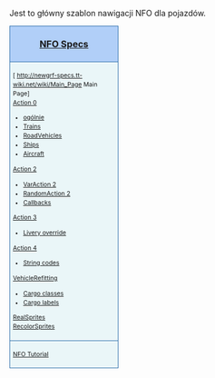 <noinclude>{{pl/Development/NewGRF/inne strony|en=newgrf-specs.tt-wiki.net/wiki/Template:NFONavVehicles
|pl=Template:pl/Development/NewGRF/NFO Specs/Navigation
}}<!-- {{-}}--><!--<br>{{ambox | text = w trakcie edycji.}}--></noinclude>
<noinclude>Jest to główny szablon nawigacji NFO dla pojazdów.</noinclude>
<div style="width:180px; border:1px solid #2f6fab; background:#b1cff8; padding:5px; -moz-border-radius-topleft:5px; -moz-border-radius-topright:5px; font-size: 12pt;">
<center><strong><font size="3">[[pl/ExtraZi/specs.tt|NFO Specs]]</font></strong></center>
</div>
<div style="width:180px;  border:1px solid #2f6fab; border-top-width: 0px; background:#eaf6f8; padding:5px; font-size: 8pt; line-height: 12pt;">

;[<!--[-->http://newgrf-specs.tt-wiki.net/wiki/Main_Page<!--|--> Main Page]<!--]-->
;[[pl/Development/NewGRF/NFO Specs/Action0/Main Page|Action 0]]
*[[pl/Development/NewGRF/NFO Specs/Action0/Vehicles|<!--general-->ogólnie]]
*[[pl/Development/NewGRF/NFO Specs/Action0/Vehicles/Trains|Trains]]
*[[pl/Development/NewGRF/NFO Specs/Action0/Vehicles/RoadVehicles|RoadVehicles]]
*[[pl/Development/NewGRF/NFO Specs/Action0/Vehicles/Ships|Ships]]
*[[pl/Development/NewGRF/NFO Specs/Action0/Vehicles/Planes|Aircraft]]
;[[pl/Development/NewGRF/NFO Specs/Action2/Main Page|Action 2]]
*[[pl/Development/NewGRF/NFO Specs/VariationalAction2/Vehicles|VarAction 2]]
*[[pl/Development/NewGRF/NFO Specs/RandomAction2#vehicles|RandomAction 2]]
*[[pl/Development/NewGRF/NFO Specs/Callback/Main Page|Callbacks]]
;[[pl/Development/NewGRF/NFO Specs/Action3/Main Page|Action 3]]
*[[pl/Development/NewGRF/NFO Specs/Action3LiveryOverride|Livery override]]
;[[pl/Development/NewGRF/NFO Specs/Action4|Action 4]]
*[[pl/Development/NewGRF/NFO Specs/StringCodes|String codes]]

;[[pl/Development/NewGRF/NFO Specs/VehicleRefitting|VehicleRefitting]]
*[[pl/Development/NewGRF/NFO Specs/Action0/Cargos#cargoclasses-16|Cargo classes]]
*[[pl/Development/NewGRF/NFO Specs/CargoTypes|Cargo labels]]

;[[pl/Development/NewGRF/NFO Specs/RealSprites|RealSprites]]
;[[pl/Development/NewGRF/NFO Specs/RecolorSprites|RecolorSprites]]

</div>
<div style="width:180px;  border:1px solid #2f6fab; border-top-width: 0px; background:#eaf6f8; padding:5px; font-size: 8pt; line-height: 12pt;">

;[[pl/Development/NewGRF/NFO Tutorial/Main Page| NFO Tutorial]]

</div>
<noinclude>[[Category:pl/User/Extrazi/szablony|{{PAGENAME}}]]</noinclude>